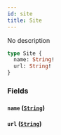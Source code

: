 ```yaml
---
id: site
title: Site
---
```



No description

```graphql
type Site {
  name: String!
  url: String!
}
```


### Fields

#### `name` ([`String`](../../references/scalars/string))




#### `url` ([`String`](../../references/scalars/string))






